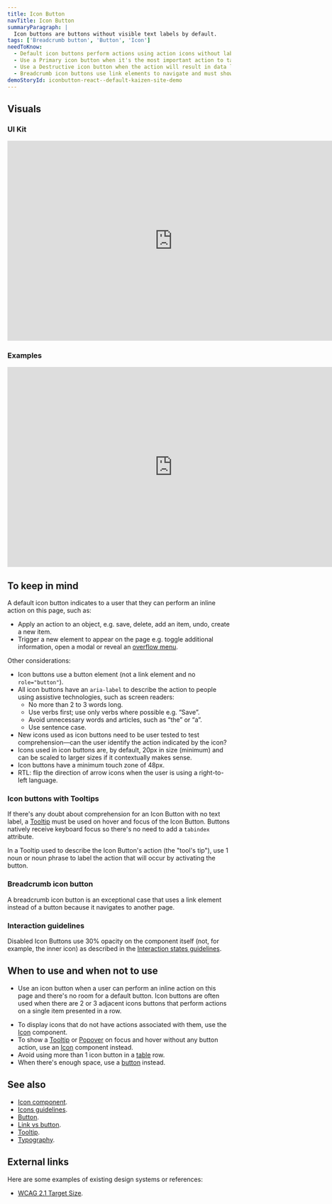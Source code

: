 ```yaml
---
title: Icon Button
navTitle: Icon Button
summaryParagraph: |
  Icon buttons are buttons without visible text labels by default.
tags: ['Breadcrumb button', 'Button', 'Icon']
needToKnow:
  - Default icon buttons perform actions using action icons without labels.
  - Use a Primary icon button when it's the most important action to take.
  - Use a Destructive icon button when the action will result in data loss, cannot be undone, or otherwise have significant consequences.
  - Breadcrumb icon buttons use link elements to navigate and must show a destination as text on hover/focus.
demoStoryId: iconbutton-react--default-kaizen-site-demo
---
```



## Visuals

### UI Kit

<iframe style="border: none;" width="744" height="450" src="https://www.figma.com/embed?embed_host=share&url=https%3A%2F%2Fwww.figma.com%2Ffile%2Fe3TyAOZKfLg9cA01Iy1Mgm%2FKaizen-Site-embed%3Fnode-id%3D1387%253A1" allowfullscreen></iframe>

### Examples

<iframe style="border: none;" width="744" height="450" src="https://www.figma.com/embed?embed_host=share&url=https%3A%2F%2Fwww.figma.com%2Ffile%2Fe3TyAOZKfLg9cA01Iy1Mgm%2FKaizen-Site-embed%3Fnode-id%3D1387%253A10" allowfullscreen></iframe>

## To keep in mind

A default icon button indicates to a user that they can perform an inline action on this page, such as:

- Apply an action to an object, e.g. save, delete, add an item, undo, create a new item.
- Trigger a new element to appear on the page e.g. toggle additional information, open a modal or reveal an [overflow menu](/components/menu/#overflow-menu).

Other considerations:

- Icon buttons use a button element (not a link element and no `role="button"`).
- All icon buttons have an `aria-label` to describe the action to people using assistive technologies, such as screen readers:
    - No more than 2 to 3 words long.
    - Use verbs first; use only verbs where possible e.g. “Save”.
    - Avoid unnecessary words and articles, such as “the” or “a”.
    - Use sentence case.
- New icons used as icon buttons need to be user tested to test comprehension—can the user identify the action indicated by the icon?
- Icons used in icon buttons are, by default, 20px in size (minimum) and can be scaled to larger sizes if it contextually makes sense.
- Icon buttons have a minimum touch zone of 48px.
- RTL: flip the direction of arrow icons when the user is using a right-to-left language.

### Icon buttons with Tooltips

If there's any doubt about comprehension for an Icon Button with no text label, a [Tooltip](/components/tooltip) must be used on hover and focus of the Icon Button. Buttons natively receive keyboard focus so there's no need to add a `tabindex` attribute.

In a Tooltip used to describe the Icon Button's action (the "tool's tip"), use 1 noun or noun phrase to label the action that will occur by activating the button.

### Breadcrumb icon button

A breadcrumb icon button is an exceptional case that uses a link element instead of a button because it navigates to another page.

### Interaction guidelines

Disabled Icon Buttons use 30% opacity on the component itself (not, for example, the inner icon) as described in the [Interaction states guidelines](/guidelines/interaction-states#disabled-state).

## When to use and when not to use

<WhenToUseAndWhenNotToUse>
<WhenToUse>

- Use an icon button when a user can perform an inline action on this page and there's no room for a default button. Icon buttons are often used when there are 2 or 3 adjacent icons buttons that perform actions on a single item presented in a row.

</WhenToUse>
<WhenNotToUse>

- To display icons that do not have actions associated with them, use the [Icon](/components/icon) component.
- To show a [Tooltip](/components/tooltip) or [Popover](/components/popover) on focus and hover without any button action, use an [Icon](/components/icon) component instead.
- Avoid using more than 1 icon button in a [table](/components/table) row.
- When there's enough space, use a [button](/components/button) instead.

</WhenNotToUse>
</WhenToUseAndWhenNotToUse>

## See also

- [Icon component](/components/icon).
- [Icons guidelines](/guidelines/icons).
- [Button](/components/button).
- [Link vs button](/guidelines/link-vs-button).
- [Tooltip](/components/tooltip).
- [Typography](/guidelines/typography).

## External links

Here are some examples of existing design systems or references:

- [WCAG 2.1 Target Size](https://www.w3.org/TR/WCAG21/#target-size).

